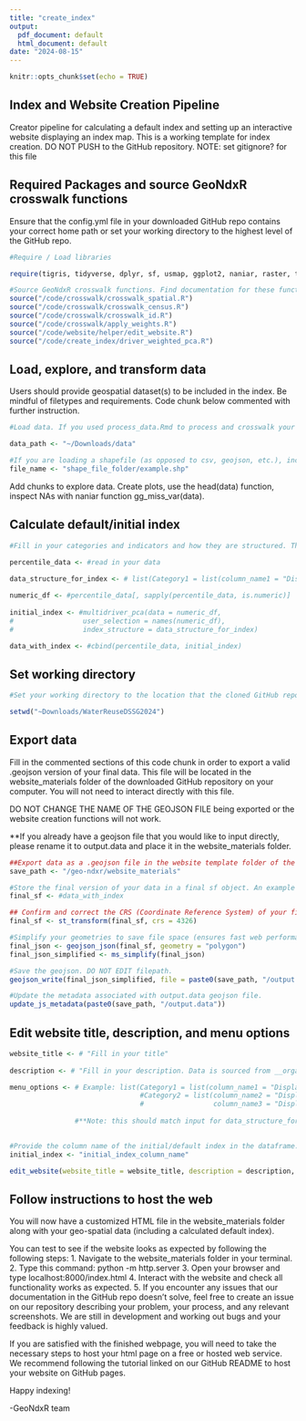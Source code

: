 ```yaml
---
title: "create_index"
output:
  pdf_document: default
  html_document: default
date: "2024-08-15"
---
```


```r
knitr::opts_chunk$set(echo = TRUE)
```

## Index and Website Creation Pipeline 

Creator pipeline for calculating a default index and setting up an interactive website displaying an index map. This is a working template for index creation. DO NOT PUSH to the GitHub repository. NOTE: set gitignore? for this file 

## Required Packages and source GeoNdxR crosswalk functions 
Ensure that the config.yml file in your downloaded GitHub repo contains your correct home path or set your working directory to the highest level of the GitHub repo. 

```r
#Require / Load libraries

require(tigris, tidyverse, dplyr, sf, usmap, ggplot2, naniar, raster, terra, stars, nngeo, exactextractr, naniar, geojsonsf, rmapshaper, geojsonio)

#Source GeoNdxR crosswalk functions. Find documentation for these functions linked in the GitHub README. 
source("/code/crosswalk/crosswalk_spatial.R")
source("/code/crosswalk/crosswalk_census.R")
source("/code/crosswalk/crosswalk_id.R")
source("/code/crosswalk/apply_weights.R")
source("/code/website/helper/edit_website.R")
source("/code/create_index/driver_weighted_pca.R")

```


## Load, explore, and transform data 
Users should provide geospatial dataset(s) to be included in the index. Be mindful of filetypes and requirements. Code chunk below commented with further instruction. 

```r
#Load data. If you used process_data.Rmd to process and crosswalk your data, you can load in percentile_data directly. 

data_path <- "~/Downloads/data"

#If you are loading a shapefile (as opposed to csv, geojson, etc.), include folder with all relevant files in the file path
file_name <- "shape_file_folder/example.shp"

```

Add chunks to explore data. Create plots, use the head(data) function, inspect NAs with naniar function gg_miss_var(data). 


## Calculate default/initial index
```r
#Fill in your categories and indicators and how they are structured. These will become your sidebar menu options (categories and indicators to calculate the index). An example structure is below. Keep in mind that categories are creator-chosen and specified, they do not exist in the data itself. 

percentile_data <- #read in your data
  
data_structure_for_index <- # list(Category1 = list(column_name1 = "Display Column Name 1"),                                     Category2 = list(column_name2 = "Display Column Name 2",                                                       column_name3 = "Display Column Name 3"))

numeric_df <- #percentile_data[, sapply(percentile_data, is.numeric)]
  
initial_index <- #multidriver_pca(data = numeric_df,
#                 user_selection = names(numeric_df),
#                 index_structure = data_structure_for_index)

data_with_index <- #cbind(percentile_data, initial_index)

```


## Set working directory 
```r
#Set your working directory to the location that the cloned GitHub repo lives on your computer. Example below. 

setwd("~Downloads/WaterReuseDSSG2024")

```

## Export data
Fill in the commented sections of this code chunk in order to export a valid .geojson version of your final data. This file will be located in the website_materials folder of the downloaded GitHub repository on your computer. You will not need to interact directly with this file. 

DO NOT CHANGE THE NAME OF THE GEOJSON FILE being exported or the website creation functions will not work. 

**If you already have a geojson file that you would like to input directly, please rename it to output.data and place it in the website_materials folder. 

```r
##Export data as a .geojson file in the website template folder of the repo. DO NOT EDIT. 
save_path <- "/geo-ndxr/website_materials"

#Store the final version of your data in a final sf object. An example is below. 
final_sf <- #data_with_index

## Confirm and correct the CRS (Coordinate Reference System) of your final dataframe.
final_sf <- st_transform(final_sf, crs = 4326)

#Simplify your geometries to save file space (ensures fast web performance for mapping the index). 
final_json <- geojson_json(final_sf, geometry = "polygon")
final_json_simplified <- ms_simplify(final_json)

#Save the geojson. DO NOT EDIT filepath. 
geojson_write(final_json_simplified, file = paste0(save_path, "/output.data"))

#Update the metadata associated with output.data geojson file. 
update_js_metadata(paste0(save_path, "/output.data"))

```

## Edit website title, description, and menu options 
```r
website_title <- # "Fill in your title"
  
description <- # "Fill in your description. Data is sourced from __organization/website__. Data was published __date__. This data describes ____ conditions across the United States." 

menu_options <- # Example: list(Category1 = list(column_name1 = "Display Column Name 1"),                                   
                                #Category2 = list(column_name2 = "Display Column Name 2",
                                #                 column_name3 = "Display Column Name 3"))
  
                #**Note: this should match input for data_structure_for_index in process_data.rmd if used. 

  
#Provide the column name of the initial/default index in the dataframe. Please edit the line below with your index column name. 
initial_index <- "initial_index_column_name"

edit_website(website_title = website_title, description = description, menu_options = menu_options, initial_index = initial_index)

```

## Follow instructions to host the web
You will now have a customized HTML file in the website_materials folder along with your geo-spatial data (including a calculated default index). 

You can test to see if the website looks as expected by following the following steps: 
1. Navigate to the website_materials folder in your terminal. 
2. Type this command: python -m http.server
3. Open your browser and type localhost:8000/index.html
4. Interact with the website and check all functionality works as expected. 
5. If you encounter any issues that our documentation in the GitHub repo doesn't solve, feel free to create an issue on our repository describing your problem, your process, and any relevant screenshots. We are still in development and working out bugs and your feedback is highly valued. 

If you are satisfied with the finished webpage, you will need to take the necessary steps to host your html page on a free or hosted web service. We recommend following the tutorial linked on our GitHub README to host your website on GitHub pages. 

Happy indexing! 

-GeoNdxR team
